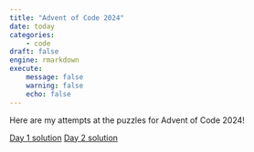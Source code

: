 ```yaml
---
title: "Advent of Code 2024"
date: today
categories:
    - code
draft: false
engine: rmarkdown
execute:
    message: false
    warning: false
    echo: false
---
```


Here are my attempts at the puzzles for Advent of Code 2024!

[Day 1 solution](https://github.com/DamonCharlesRoberts/advent_2024/blob/main/src/day_1.py)
[Day 2 solution](https://github.com/DamonCharlesRoberts/advent_2024/blob/main/src/day_2.py)
